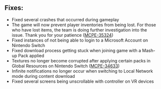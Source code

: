## **Fixes:**

-   Fixed several crashes that occurred during gameplay
-   The game will now prevent player inventories from being lost. For those who have lost items, the team is doing further investigation into the issue. Thank you for your patience ([MCPE-35324](https://bugs.mojang.com/browse/MCPE-35324))
-   Fixed instances of not being able to login to a Microsoft Account on Nintendo Switch
-   Fixed download process getting stuck when joining game with a Mash-up Pack applied
-   Textures no longer become corrupted after applying certain packs in Global Resources on Nintendo Switch ([MCPE-34633](https://bugs.mojang.com/browse/MCPE-34633))
-   Infinite notifications no longer occur when switching to Local Network mode during content download
-   Fixed several screens being unscrollable with controller on VR devices